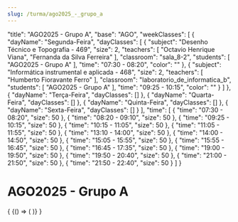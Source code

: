 ```yaml
---
slug: /turma/ago2025_-_grupo_a
---
```


  "title": "AGO2025 - Grupo A",
  "base": "AGO",
  "weekClasses": [
    {
      "dayName": "Segunda-Feira",
      "dayClasses": [
        {
          "subject": "Desenho Técnico e Topografia - 469",
          "size": 2,
          "teachers": [
            "Octavio Henrique Viana",
            "Fernanda da Silva Ferreira"
          ],
          "classroom": "sala_8-2",
          "students": [
            "AGO2025 - Grupo A"
          ],
          "time": "07:30 - 08:20",
          "color": ""
        },
        {
          "subject": "Informática instrumental e aplicada - 468",
          "size": 2,
          "teachers": [
            "Humberto Fioravante Ferro"
          ],
          "classroom": "laboratorio_de_informatica_b",
          "students": [
            "AGO2025 - Grupo A"
          ],
          "time": "09:25 - 10:15",
          "color": ""
        }
      ]
    },
    {
      "dayName": "Terça-Feira",
      "dayClasses": []
    },
    {
      "dayName": "Quarta-Feira",
      "dayClasses": []
    },
    {
      "dayName": "Quinta-Feira",
      "dayClasses": []
    },
    {
      "dayName": "Sexta-Feira",
      "dayClasses": []
    }
  ],
  "time": [
    {
      "time": "07:30 - 08:20",
      "size": 50
    },
    {
      "time": "08:20 - 09:10",
      "size": 50
    },
    {
      "time": "09:25 - 10:15",
      "size": 50
    },
    {
      "time": "10:15 - 11:05",
      "size": 50
    },
    {
      "time": "11:05 - 11:55",
      "size": 50
    },
    {
      "time": "13:10 - 14:00",
      "size": 50
    },
    {
      "time": "14:00 - 14:50",
      "size": 50
    },
    {
      "time": "15:05 - 15:55",
      "size": 50
    },
    {
      "time": "15:55 - 16:45",
      "size": 50
    },
    {
      "time": "16:45 - 17:35",
      "size": 50
    },
    {
      "time": "19:00 - 19:50",
      "size": 50
    },
    {
      "time": "19:50 - 20:40",
      "size": 50
    },
    {
      "time": "21:00 - 21:50",
      "size": 50
    },
    {
      "time": "21:50 - 22:40",
      "size": 50
    }
  ]
}

# AGO2025 - Grupo A

<div>
  {
    <BrowserOnly>
      {() => (
        <Grid
          title={data.title}
          weekClasses={data.weekClasses}
          time={data.time}
        />
      )}
    </BrowserOnly>
  }
</div>
